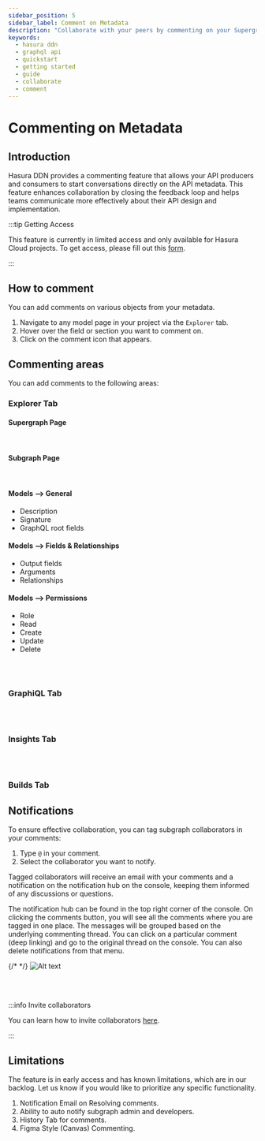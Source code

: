 ```yaml
---
sidebar_position: 5
sidebar_label: Comment on Metadata
description: "Collaborate with your peers by commenting on your Supergraph Metadata"
keywords:
  - hasura ddn
  - graphql api
  - quickstart
  - getting started
  - guide
  - collaborate
  - comment
---
```



# Commenting on Metadata

## Introduction

Hasura DDN provides a commenting feature that allows your API producers and consumers to start conversations directly on
the API metadata. This feature enhances collaboration by closing the feedback loop and helps teams communicate more
effectively about their API design and implementation.

:::tip Getting Access

This feature is currently in limited access and only available for Hasura Cloud projects. To get access, please fill out
this [form](https://forms.gle/tudE2jzD7get5iJF7).

:::

## How to comment

You can add comments on various objects from your metadata.

1. Navigate to any model page in your project via the `Explorer` tab.
2. Hover over the field or section you want to comment on.
3. Click on the comment icon that appears.

<Thumbnail src="/img/get-started/console_comment-create.png" alt="Hover over fields to add comments" width="1000" />

## Commenting areas

You can add comments to the following areas:

### Explorer Tab

#### Supergraph Page

<Thumbnail src="/img/get-started/comments_supergraph.png" alt="Hover over fields to add comments" width="800" />
<br />

#### Subgraph Page

<Thumbnail src="/img/get-started/comments_subgraph.png" alt="Hover over fields to add comments" width="500" />
<br />

#### Models --> General

- Description
- Signature
- GraphQL root fields

<Thumbnail src="/img/get-started/console_comment-general.png" alt="Comments on General" width="1000" />

#### Models --> Fields & Relationships

- Output fields
- Arguments
- Relationships

<Thumbnail
  src="/img/get-started/console_comment-fields-and-relationships.png"
  alt="Comments on Fields and Relationships"
  width="1000"
/>

#### Models --> Permissions

- Role
- Read
- Create
- Update
- Delete

<Thumbnail src="/img/get-started/console_comment-permissions.png" alt="Comments on Permissions" width="1000" />
<br />
<br />

### GraphiQL Tab

<Thumbnail src="/img/get-started/comments_graphql.png" alt="Alt text" />
<br />
<br />

### Insights Tab

<Thumbnail src="/img/get-started/comments_insights.png" alt="Comments on Permissions" width="1000" />

<br />
<br />

### Builds Tab

<Thumbnail src="/img/get-started/comments_builds.png" alt="Comments on Permissions" width="1000" />

## Notifications

To ensure effective collaboration, you can tag subgraph collaborators in your comments:

1. Type `@` in your comment.
2. Select the collaborator you want to notify.

Tagged collaborators will receive an email with your comments and a notification on the notification hub on the console,
keeping them informed of any discussions or questions.

The notification hub can be found in the top right corner of the console. On clicking the comments button, you will see
all the comments where you are tagged in one place. The messages will be grouped based on the underlying commenting
thread. You can click on a particular comment (deep linking) and go to the original thread on the console. You can also
delete notifications from that menu.

{/* <Thumbnail src="/img/get-started/comments_notification.png" alt="Alt text" width="100" height="100" /> */}
![Alt text](/img/get-started/comments_notification.png)

<br />
<br />

:::info Invite collaborators

You can learn how to invite collaborators [here](/project-configuration/project-management/manage-collaborators.mdx).

:::

## Limitations

The feature is in early access and has known limitations, which are in our backlog. Let us know if you would like to
prioritize any specific functionality.

1. Notification Email on Resolving comments.
2. Ability to auto notify subgraph admin and developers.
3. History Tab for comments.
4. Figma Style (Canvas) Commenting.
